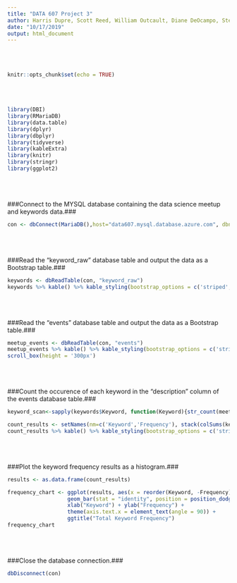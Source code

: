 ```yaml
---
title: "DATA 607 Project 3"
author: Harris Dupre, Scott Reed, William Outcault, Diane DeOcampo, Stephen Haslett, Samuel Kigamba, Emmanuel Hayble-Gomes
date: "10/17/2019"
output: html_document
---
```


<style>
  table {
    margin-top: 30px !important;
    margin-bottom: 50px !important;
  }
  pre {
    margin-bottom: 50px !important;
  }
</style>

```r
knitr::opts_chunk$set(echo = TRUE)
```

```r
library(DBI)
library(RMariaDB)
library(data.table)
library(dplyr)
library(dbplyr)
library(tidyverse)
library(kableExtra)
library(knitr)
library(stringr)
library(ggplot2)
```

###Connect to the MYSQL database containing the data science meetup and keywords data.###
```r
con <- dbConnect(MariaDB(),host="data607.mysql.database.azure.com", dbname="data607",username="data607@data607", client.flag = CLIENT_COMPRESS, password="!WORK,open,DOWN!")
```


###Read the "keyword_raw" database table and output the data as a Bootstrap table.###
```r
keywords <- dbReadTable(con, "keyword_raw")
keywords %>% kable() %>% kable_styling(bootstrap_options = c('striped', 'bordered'))
```


###Read the "events" database table and output the data as a Bootstrap table.###
```r
meetup_events <- dbReadTable(con, "events")
meetup_events %>% kable() %>% kable_styling(bootstrap_options = c('striped', 'bordered'), full_width = TRUE) %>%
scroll_box(height = '300px')
```


###Count the occurence of each keyword in the "description" column of the events database table.###
```r
keyword_scan<-sapply(keywords$Keyword, function(Keyword){str_count(meetup_events$description, Keyword)})

count_results <- setNames(nm=c('Keyword','Frequency'), stack(colSums(keyword_scan))[2:1])
count_results %>% kable() %>% kable_styling(bootstrap_options = c('striped', 'bordered')) %>% row_spec(0, color = "black")
```


###Plot the keyword frequency results as a histogram.###
```r
results <- as.data.frame(count_results)

frequency_chart <- ggplot(results, aes(x = reorder(Keyword, -Frequency), y = Frequency, fill = Keyword)) +
                   geom_bar(stat = "identity", position = position_dodge()) +
                   xlab("Keyword") + ylab("Frequency") +
                   theme(axis.text.x = element_text(angle = 90)) +
                   ggtitle("Total Keyword Frequency")
frequency_chart
```

###Close the database connection.###
```r
dbDisconnect(con)
```